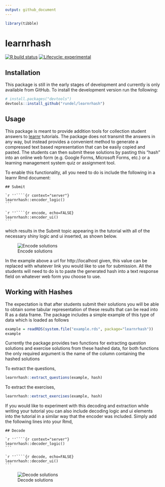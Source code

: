 ```yaml
---
output: github_document
---
```


```r
library(tibble)
```

# learnrhash

<!-- badges: start -->
[![R build status](https://github.com/rundel/learnrhash/workflows/R-CMD-check/badge.svg)](https://github.com/rundel/learnrhash/actions)
[![Lifecycle: experimental](https://img.shields.io/badge/lifecycle-experimental-orange.svg)](https://www.tidyverse.org/lifecycle/#experimental)
<!-- badges: end -->

## Installation

This package is still in the early stages of development and currently is only available from GitHub. To install the development version run the following:

```r
# install.packages("devtools")
devtools::install_github("rundel/learnrhash")
```

## Usage

This package is meant to provide addition tools for collection student answers to [learnr](https://rstudio.github.io/learnr/) tutorials.
The package does not transmit the answers in any way, but instead provides a convenient method to generate a compressed text based representation that can be easily copied and pasted. The students can then submit these solutions by pasting this "hash" into an online web form (e.g. Google Forms, Microsoft Forms, etc.) or a learning management system quiz or assignment tool.

To enable this functionality, all you need to do is include the following in a learnr Rmd document:
````
## Submit

`r ''````{r context="server"}
learnrhash::encoder_logic()
```

`r ''````{r encode, echo=FALSE}
learnrhash::encoder_ui()
```
````
which results in the Submit topic appearing in the tutorial with all of the necessary shiny logic and ui inserted, as shown below.

![Encode solutions](man/figures/encode.gif)

In the example above a url for http://localhost given, this value can be replaced with whatever link you would like to use for submission.
All the students will need to do is to paste the generated hash into a text response field on whatever web form you choose to use.

## Working with Hashes

The expectation is that after students submit their solutions you will be able to obtain some tabular representation of these results that can be read into R as a data frame.
The package includes a simple example of this type of data which is loaded as follows

```r
example = readRDS(system.file("example.rds", package="learnrhash"))
example
```

Currently the package provides two functions for extracting question solutions and exercise solutions from these hashed data, for both functions the only required argument is the name of the column containing the hashed solutions

To extract the questions,
```r
learnrhash::extract_questions(example, hash)
```

To extract the exercises,
```r
learnrhash::extract_exercises(example, hash)
```

If you would like to experiment with this decoding and extraction while writing your tutorial you can also include decoding logic and ui elements into the tutorial in a similar way that the encoder was included. 
Simply add the following lines into your Rmd,
````
## Decode

`r ''````{r context="server"}
learnrhash::decoder_logic()
```

`r ''````{r decode, echo=FALSE}
learnrhash::decoder_ui()
```
````
![Decode solutions](man/figures/decode.gif)

